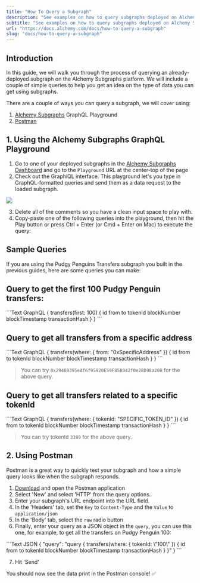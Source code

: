 ```yaml
---
title: "How To Query a Subgraph"
description: "See examples on how to query subgraphs deployed on Alchemy Subgraphs."
subtitle: "See examples on how to query subgraphs deployed on Alchemy Subgraphs."
url: "https://docs.alchemy.com/docs/how-to-query-a-subgraph"
slug: "docs/how-to-query-a-subgraph"
---
```


## Introduction

In this guide, we will walk you through the process of querying an already-deployed subgraph on the Alchemy Subgraphs platform. We will include a couple of simple queries to help you get an idea on the type of data you can get using subgraphs.

There are a couple of ways you can query a subgraph, we will cover using:

1. [Alchemy Subgraphs](https://subgraphs.alchemy.com/dashboard) GraphQL Playground
2. [Postman](https://www.postman.com/)

## 1. Using the Alchemy Subgraphs GraphQL Playground

1. Go to one of your deployed subgraphs in the [Alchemy Subgraphs Dashboard](https://subgraphs.alchemy.com/dashboard) and go to the `Playground` URL at the center-top of the page
2. Check out the GraphiQL interface. This playground let's you type in GraphQL-formatted queries and send them as a data request to the loaded subgraph.

![](a02e8b8-Screenshot_2023-10-30_at_1.11.14_PM.png)

3. Delete all of the comments so you have a clean input space to play with.
4. Copy-paste one of the following queries into the playground, then hit the Play button or press Ctrl + Enter (or Cmd + Enter on Mac) to execute the query:

## Sample Queries

If you are using the Pudgy Penguins Transfers subgraph you built in the previous guides, here are some queries you can make:

## Query to get the first 100 Pudgy Penguin transfers:

<CodeGroup>
  ```Text GraphQL
  {
    transfers(first: 100) {
      id
      from
      to
      tokenId
      blockNumber
      blockTimestamp
      transactionHash
    }
  }
  ```
</CodeGroup>

## Query to get all transfers from a specific address

<CodeGroup>
  ```Text GraphQL
  {
    transfers(where: { from: "0xSpecificAddress" }) {
      id
      from
      to
      tokenId
      blockNumber
      blockTimestamp
      transactionHash
    }
  }
  ```
</CodeGroup>

> You can try `0x29469395eAf6f95920E59F858042f0e28D98a20B` for the above query.

## Query to get all transfers related to a specific tokenId

<CodeGroup>
  ```Text GraphQL
  {
    transfers(where: { tokenId: "SPECIFIC_TOKEN_ID" }) {
      id
      from
      to
      tokenId
      blockNumber
      blockTimestamp
      transactionHash
    }
  }
  ```
</CodeGroup>

> You can try tokenId `3389` for the above query.

## 2. Using Postman

Postman is a great way to quickly test your subgraph and how a simple query looks like when the subgraph responds.

1. [Download](https://www.postman.com/downloads/) and open the Postman application
2. Select 'New' and select 'HTTP' from the query options.
3. Enter your subgraph's URL endpoint into the URL field.
4. In the 'Headers' tab, set the `Key` to `Content-Type` and the `Value` to `application/json`
5. In the 'Body' tab, select the `raw` radio button
6. Finally, enter your query as a JSON object in the `query`, you can use this one, for example, to get all the transfers on Pudgy Penguin 100:

<CodeGroup>
  ```Text JSON
  {
    "query": "query { transfers(where: { tokenId: \"100\" }) { id from to tokenId blockNumber blockTimestamp transactionHash } }"
  }
  ```
</CodeGroup>

7. Hit 'Send'

You should now see the data print in the Postman console! ✅
